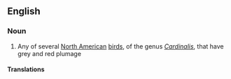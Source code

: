 ==English==

===Noun===
{{wikipedia}}
{{en-noun}}

# Any of several [[North American]] [[bird]]s, of the genus ''[[Cardinalis]]'', that have grey and red plumage

====Translations====
{{trans-top}}
{{trans-mid}}
{{trans-bottom}}
